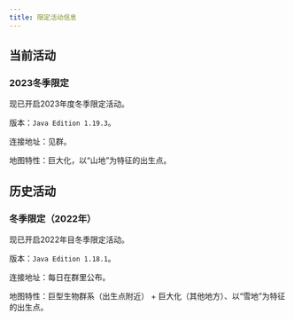 ```yaml
---
title: 限定活动信息
---
```


## 当前活动

### 2023冬季限定

现已开启2023年度冬季限定活动。

版本：`Java Edition 1.19.3`。

连接地址：见群。

地图特性：巨大化，以“山地”为特征的出生点。

## 历史活动

### 冬季限定（2022年）

现已开启2022年目冬季限定活动。

版本：`Java Edition 1.18.1`。

连接地址：每日在群里公布。

地图特性：巨型生物群系（出生点附近） + 巨大化（其他地方）、以“雪地”为特征的出生点。
